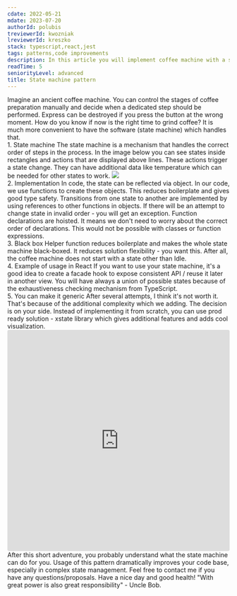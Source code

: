 ```yaml
---
cdate: 2022-05-21
mdate: 2023-07-20
authorId: polubis
treviewerId: kwozniak
lreviewerId: kreszko
stack: typescript,react,jest
tags: patterns,code improvements
description: In this article you will implement coffee machine with a state machine pattern.
readTime: 5
seniorityLevel: advanced
title: State machine pattern
---
```


<Prelude>
  <M>
    Imagine an ancient coffee machine. You can control the stages of coffee
    preparation manually and decide when a dedicated step should be performed.
  </M>
  <M>
    Express can be destroyed if you press the button at the wrong moment. How do
    you know if now is the right time to grind coffee? It is much more
    convenient to have the software (state machine) which handles that.
  </M>
</Prelude>

<Section>
  <XL>1. State machine</XL>
  <M>
    The state machine is a mechanism that handles the correct order of steps in
    the process.
  </M>
  <M>
    In the image below you can see states inside rectangles and actions that are
    displayed above lines. These actions trigger a state change. They can have
    additional data like temperature which can be needed for other states to
    work.
  </M>
  <Img
    src="/assets/state-machine-pattern/SM.png"
    description="Coffee machine as a state machine"
  />
</Section>

<Section>
  <XL>2. Implementation</XL>
  <M>
    In code, the state can be reflected via object. In our code, we use
    functions to create these objects. This reduces boilerplate and gives good
    type safety.
  </M>
  <M>
    Transitions from one state to another are implemented by using references to
    other functions in objects. If there will be an attempt to change state in
    invalid order - you will get an exception.
  </M>
  <Hint hasBg>
    Function declarations are hoisted. It means we don't need to worry about the
    correct order of declarations. This would not be possible with classes or
    function expressions.
  </Hint>
  <Snippet
    linesCount={60}
    src="https://raw.githubusercontent.com/polubis/state-machine-pattern/main/src/snippets/coffee-express-state-machine-functional.ts"
    description="Function declarations are cool"
  />
</Section>

<Section>
  <XL>3. Black box</XL>
  <M>
    Helper function reduces boilerplate and makes the whole state machine
    black-boxed. It reduces solution flexibility - you want this. After all, the
    coffee machine does not start with a state other than Idle.
  </M>
  <Snippet
    description="Boxed stuff"
    linesCount={46}
    src="https://raw.githubusercontent.com/polubis/state-machine-pattern/main/src/snippets/reducing-boilerplate.ts"
  />
</Section>

<Section>
  <XL>4. Example of usage in React</XL>
  <M>
    If you want to use your state machine, it's a good idea to create a facade
    hook to expose consistent API / reuse it later in another view. You will
    have always a union of possible states because of the exhaustiveness
    checking mechanism from TypeScript.
  </M>
  <Snippet
    description="We are reactive"
    linesCount={17}
    src="https://raw.githubusercontent.com/polubis/state-machine-pattern/main/src/snippets/use-with-react.tsx"
  />
</Section>

<Section>
  <XL>5. You can make it generic</XL>
  <M>
    After several attempts, I think it's not worth it. That's because of the
    additional complexity which we adding. The decision is on your side.
  </M>
  <Hint hasBg>
    Instead of implementing it from scratch, you can use prod ready solution -
    xstate library which gives additional features and adds cool visualization.
  </Hint>
  <Snippet
    description="TypeScript code from libs can destroy your brain"
    linesCount={110}
    src="https://raw.githubusercontent.com/polubis/state-machine-pattern/main/src/final/generic-state-machine.ts"
  />
</Section>

<Example>
  <iframe
    src="https://codesandbox.io/embed/state-machine-pattern-ylecvm?fontsize=14&hidenavigation=1&theme=dark"
    style="width:100%; height:500px; border:0; border-radius: 4px; overflow:hidden;"
    title="State machine pattern"
    allow="accelerometer; ambient-light-sensor; camera; encrypted-media; geolocation; gyroscope; hid; microphone; midi; payment; usb; vr; xr-spatial-tracking"
    sandbox="allow-forms allow-modals allow-popups allow-presentation allow-same-origin allow-scripts"
  ></iframe>
</Example>

<Summary>
  <M>
    After this short adventure, you probably understand what the state machine
    can do for you. Usage of this pattern dramatically improves your code base,
    especially in complex state management.
  </M>
  <M>
    Feel free to contact me if you have any questions/proposals. Have a nice day
    and good health!
  </M>
  <Hint hasBg>
    "With great power is also great responsibility" - Uncle Bob.
  </Hint>
</Summary>
